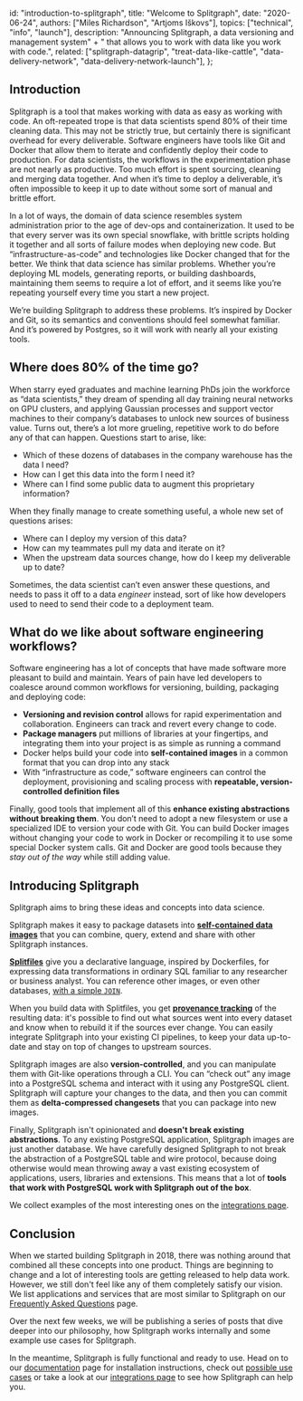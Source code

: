  id: "introduction-to-splitgraph",
  title: "Welcome to Splitgraph",
  date: "2020-06-24",
  authors: ["Miles Richardson", "Artjoms Iškovs"],
  topics: ["technical", "info", "launch"],
  description:
    "Announcing Splitgraph, a data versioning and management system" +
    " that allows you to work with data like you work with code.",
  related: ["splitgraph-datagrip", "treat-data-like-cattle", "data-delivery-network", "data-delivery-network-launch"],
};

## Introduction

Splitgraph is a tool that makes working with data as easy as working with code. An oft-repeated trope is that data scientists spend 80% of their time cleaning data. This may not be strictly true, but certainly there is significant overhead for every deliverable. Software engineers have tools like Git and Docker that allow them to iterate and confidently deploy their code to production. For data scientists, the workflows in the experimentation phase are not nearly as productive. Too much effort is spent sourcing, cleaning and merging data together. And when it’s time to deploy a deliverable, it’s often impossible to keep it up to date without some sort of manual and brittle effort.

In a lot of ways, the domain of data science resembles system administration prior to the age of dev-ops and containerization. It used to be that every server was its own special snowflake, with brittle scripts holding it together and all sorts of failure modes when deploying new code. But “infrastructure-as-code” and technologies like Docker changed that for the better. We think that data science has similar problems. Whether you’re deploying ML models, generating reports, or building dashboards, maintaining them seems to require a lot of effort, and it seems like you’re repeating yourself every time you start a new project.

We’re building Splitgraph to address these problems. It’s inspired by Docker and Git, so its semantics and conventions should feel somewhat familiar. And it’s powered by Postgres, so it will work with nearly all your existing tools.

## Where does 80% of the time go?

When starry eyed graduates and machine learning PhDs join the workforce as “data scientists,” they dream of spending all day training neural networks on GPU clusters, and applying Gaussian processes and support vector machines to their company’s databases to unlock new sources of business value. Turns out, there’s a lot more grueling, repetitive work to do before any of that can happen. Questions start to arise, like:

- Which of these dozens of databases in the company warehouse has the data I need?
- How can I get this data into the form I need it?
- Where can I find some public data to augment this proprietary information?

When they finally manage to create something useful, a whole new set of questions arises:

- Where can I deploy my version of this data?
- How can my teammates pull my data and iterate on it?
- When the upstream data sources change, how do I keep my deliverable up to date?

Sometimes, the data scientist can’t even answer these questions, and needs to pass it off to a data _engineer_ instead, sort of like how developers used to need to send their code to a deployment team.

## What do we like about software engineering workflows?

Software engineering has a lot of concepts that have made software more pleasant to build and maintain. Years of pain have led developers to coalesce around common workflows for versioning, building, packaging and deploying code:

- **Versioning and revision control** allows for rapid experimentation and collaboration. Engineers can track and revert every change to code.
- **Package managers** put millions of libraries at your fingertips, and integrating them into your project is as simple as running a command
- Docker helps build your code into **self-contained images** in a common format that you can drop into any stack
- With “infrastructure as code,” software engineers can control the deployment, provisioning and scaling process with **repeatable, version-controlled definition files**

Finally, good tools that implement all of this **enhance existing abstractions without breaking them**. You don’t need to adopt a new filesystem or use a specialized IDE to version your code with Git. You can build Docker images without changing your code to work in Docker or recompiling it to use some special Docker system calls. Git and Docker are good tools because they _stay out of the way_ while still adding value.

## Introducing Splitgraph

Splitgraph aims to bring these ideas and concepts into data science.

Splitgraph makes it easy to package datasets into [**self-contained data images**](/docs/concepts/images) that you can combine, query, extend and share
with other Splitgraph instances.

[**Splitfiles**](/docs/concepts/splitfiles) give you a declarative language, inspired by Dockerfiles, for expressing data transformations in ordinary SQL familiar to any researcher or business analyst. You can reference other images, or even other databases, [with a simple `JOIN`](/docs/splitfiles/splitfile-sql).

When you build data with Splitfiles, you get [**provenance tracking**](/docs/working-with-data/inspecting-provenance) of the resulting data: it's possible to find out what sources went into every dataset and know when
to rebuild it if the sources ever change. You can easily integrate Splitgraph into your existing CI pipelines, to keep your data up-to-date and stay on top of changes to upstream sources.

Splitgraph images are also **version-controlled**, and you can manipulate them with Git-like operations
through a CLI. You can “check out” any image into a PostgreSQL schema and interact with it using
any PostgreSQL client. Splitgraph will capture your changes to the data, and then you can commit them as **delta-compressed changesets** that you can package into new images.

Finally, Splitgraph isn't opinionated and **doesn't break existing abstractions**. To any existing PostgreSQL
application, Splitgraph images are just another database. We have carefully designed Splitgraph to not break the
abstraction of a PostgreSQL table and wire protocol, because doing otherwise would mean throwing
away a vast existing ecosystem of applications, users, libraries and extensions. This means that
a lot of **tools that work with PostgreSQL work with Splitgraph out of the box**.

We collect examples of the most interesting ones on the [integrations page](/product/splitgraph/integrations).

## Conclusion

When we started building Splitgraph in 2018, there was nothing around that combined all these concepts
into one product. Things are beginning to change and a lot of interesting tools are getting released to help data work. However,
we still don't feel like any of them completely satisfy our vision. We list applications and services that
are most similar to Splitgraph on our [Frequently Asked Questions](/docs/getting-started/frequently-asked-questions#why-not-just-use) page.

Over the next few weeks, we will be publishing a series of posts that dive deeper into our philosophy,
how Splitgraph works internally and some example use cases for Splitgraph.

In the meantime, Splitgraph is fully functional and ready to use. Head on to our
[documentation](/docs/getting-started/introduction) page for installation instructions, check out
[possible use cases](/product/splitgraph/use-cases) or take a look at our [integrations page](/product/splitgraph/integrations) to see how Splitgraph can help you.
